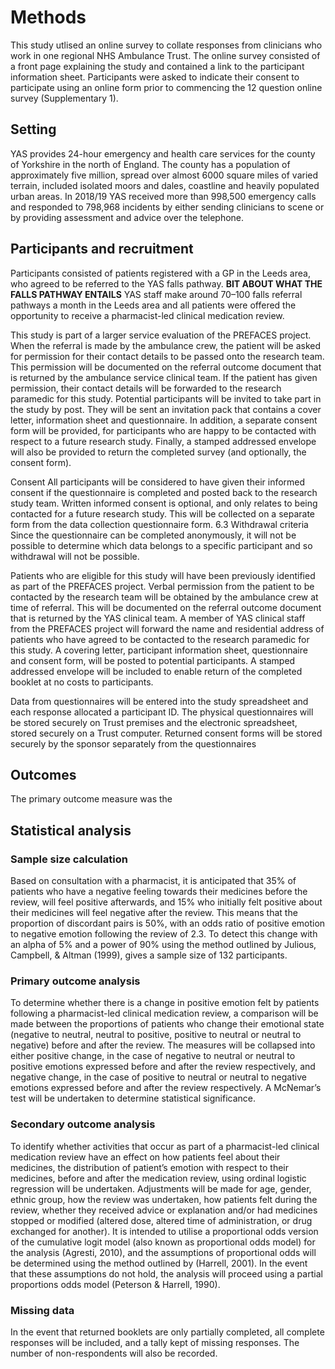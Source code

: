 # Methods {-}

This study utlised an online survey to collate responses from clinicians who work in one  regional NHS Ambulance Trust. The online survey consisted of a front page explaining the study and contained a link to the participant information sheet. Participants were asked to indicate their consent to participate using an online form prior to commencing the 12 question online survey (Supplementary 1).

## Setting {-}

YAS provides 24-hour emergency and health care services for the county of Yorkshire in the north of England. The county has a population of approximately five million, spread over almost 6000 square miles of varied terrain, included isolated moors and dales, coastline and heavily populated urban areas. In 2018/19 YAS received more than 998,500 emergency calls and responded to 798,968 incidents by either sending clinicians to scene or by providing assessment and advice over the telephone.

## Participants and recruitment {-}

Participants consisted of patients registered with a GP in the Leeds area, who agreed to be referred to the YAS falls pathway. **BIT ABOUT WHAT THE FALLS PATHWAY ENTAILS** YAS staff make around 70–100 falls referral pathways a month in the Leeds area and all patients were offered the opportunity to receive a pharmacist-led clinical medication review. 

This study is part of a larger service evaluation of the PREFACES project. When the referral is made by the ambulance crew, the patient will be asked for permission for their contact details to be passed onto the research team. This permission will be documented on the referral outcome document that is returned by the ambulance service clinical team. If the patient has given permission, their contact details will be forwarded to the research paramedic for this study. Potential participants will be invited to take part in the study by post. They will be sent an invitation pack that contains a cover letter, information sheet and questionnaire. In addition, a separate consent form will be provided, for participants who are happy to be contacted with respect to a future research study. Finally, a stamped addressed envelope will also be provided to return the completed survey (and optionally, the consent form).

Consent 
All participants will be considered to have given their informed consent if the questionnaire is completed and posted back to the research study team. Written informed consent is optional, and only relates to being contacted for a future research study. This will be collected on a separate form from the data collection questionnaire form.
6.3	Withdrawal criteria 
Since the questionnaire can be completed anonymously, it will not be possible to determine which data belongs to a specific participant and so withdrawal will not be possible.

Patients who are eligible for this study will have been previously identified as part of the PREFACES project. Verbal permission from the patient to be contacted by the research team will be obtained by the ambulance crew at time of referral. This will be documented on the referral outcome document that is returned by the YAS clinical team. A member of YAS clinical staff from the PREFACES project will forward the name and residential address of patients who have agreed to be contacted to the research paramedic for this study.
A covering letter, participant information sheet, questionnaire and consent form, will be posted to potential participants. A stamped addressed envelope will be included to enable return of the completed booklet at no costs to participants.

Data from questionnaires will be entered into the study spreadsheet and each response allocated a participant ID. The physical questionnaires will be stored securely on Trust premises and the electronic spreadsheet, stored securely on a Trust computer. 
Returned consent forms will be stored securely by the sponsor separately from the questionnaires



## Outcomes {-}

The primary outcome measure was the 


## Statistical analysis {-}

### Sample size calculation {-}

Based on consultation with a pharmacist, it is anticipated that 35% of patients who have a negative feeling towards their medicines before the review, will feel positive afterwards, and 15% who initially felt positive about their medicines will feel negative after the review. This means that the proportion of discordant pairs is 50%, with an odds ratio of positive emotion to negative emotion following the review of 2.3. To detect this change with an alpha of 5% and a power of 90% using the method outlined by Julious, Campbell, & Altman (1999), gives a sample size of 132 participants.

### Primary outcome analysis {-}

To determine whether there is a change in positive emotion felt by patients following a pharmacist-led clinical medication review, a comparison will be made between the proportions of patients who change their emotional state (negative to neutral, neutral to positive, positive to neutral or neutral to negative) before and after the review. The measures will be collapsed into either positive change, in the case of negative to neutral or neutral to positive emotions expressed before and after the review respectively, and negative change, in the case of positive to neutral or neutral to negative emotions expressed before and after the review respectively. A McNemar’s test will be undertaken to determine statistical significance.

### Secondary outcome analysis {-}

To identify whether activities that occur as part of a pharmacist-led clinical medication review have an effect on how patients feel about their medicines, the distribution of patient’s emotion with respect to their medicines, before and after the medication review, using ordinal logistic regression will be undertaken. Adjustments will be made for age, gender, ethnic group, how the review was undertaken, how patients felt during the review, whether they received advice or explanation and/or had medicines stopped or modified (altered dose, altered time of administration, or drug exchanged for another). 
It is intended to utilise a proportional odds version of the cumulative logit model (also known as proportional odds model) for the analysis (Agresti, 2010), and the assumptions of proportional odds will be determined using the method outlined by (Harrell, 2001). In the event that these assumptions do not hold, the analysis will proceed using a partial proportions odds model (Peterson & Harrell, 1990).


### Missing data {-}

In the event that returned booklets are only partially completed, all complete responses will be included, and a tally kept of missing responses. The number of non-respondents will also be recorded.


